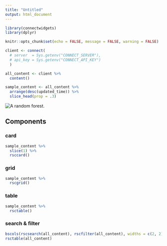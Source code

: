 ```yaml
---
title: "Untitled"
output: html_document
---
```


```r
library(connectwidgets)
library(dplyr)

knitr::opts_chunk$set(echo = FALSE, message = FALSE, warning = FALSE)

client <- connect(
  # server  = Sys.getenv("CONNECT_SERVER"),
  # api_key = Sys.getenv("CONNECT_API_KEY")
  )

all_content <- client %>%
  content()

sample_content <- all_content %>%
  arrange(desc(updated_time)) %>%
  slice_head(prop = .3)
```

![](https://source.unsplash.com/1920x1080/?forest "A random forest.")

## Components

### card

```r
sample_content %>%
  slice(1) %>%
  rsccard()
```

### grid

```r
sample_content %>%
  rscgrid()
```

### table

```r
sample_content %>%
  rsctable()
```

### search & filter

```r
bscols(rscsearch(all_content), rscfilter(all_content), widths = c(2, 2))
rsctable(all_content)
```

